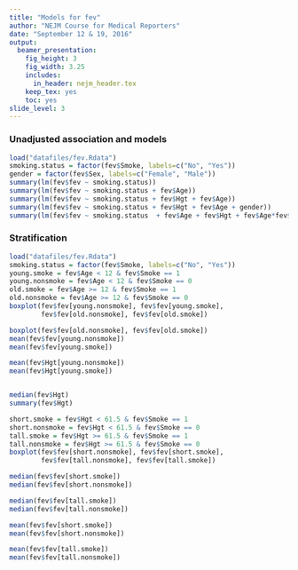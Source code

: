 ```yaml
---
title: "Models for fev"
author: "NEJM Course for Medical Reporters"
date: "September 12 & 19, 2016"
output: 
  beamer_presentation:
    fig_height: 3
    fig_width: 3.25
    includes:
      in_header: nejm_header.tex
    keep_tex: yes
    toc: yes
slide_level: 3
---
```



### Unadjusted association and models

```r
load("datafiles/fev.Rdata")
smoking.status = factor(fev$Smoke, labels=c("No", "Yes"))
gender = factor(fev$Sex, labels=c("Female", "Male"))
summary(lm(fev$fev ~ smoking.status))
summary(lm(fev$fev ~ smoking.status + fev$Age))
summary(lm(fev$fev ~ smoking.status + fev$Hgt + fev$Age))
summary(lm(fev$fev ~ smoking.status + fev$Hgt + fev$Age + gender))
summary(lm(fev$fev ~ smoking.status  + fev$Age + fev$Hgt + fev$Age*fev$Hgt))
```   


### Stratification

```r
load("datafiles/fev.Rdata")
smoking.status = factor(fev$Smoke, labels=c("No", "Yes"))
young.smoke = fev$Age < 12 & fev$Smoke == 1
young.nonsmoke = fev$Age < 12 & fev$Smoke == 0
old.smoke = fev$Age >= 12 & fev$Smoke == 1
old.nonsmoke = fev$Age >= 12 & fev$Smoke == 0
boxplot(fev$fev[young.nonsmoke], fev$fev[young.smoke], 
        fev$fev[old.nonsmoke], fev$fev[old.smoke])

boxplot(fev$fev[old.nonsmoke], fev$fev[old.smoke])
mean(fev$fev[young.nonsmoke])
mean(fev$fev[young.smoke])

mean(fev$Hgt[young.nonsmoke])
mean(fev$Hgt[young.smoke])


median(fev$Hgt)
summary(fev$Hgt)

short.smoke = fev$Hgt < 61.5 & fev$Smoke == 1
short.nonsmoke = fev$Hgt < 61.5 & fev$Smoke == 0
tall.smoke = fev$Hgt >= 61.5 & fev$Smoke == 1
tall.nonsmoke = fev$Hgt >= 61.5 & fev$Smoke == 0
boxplot(fev$fev[short.nonsmoke], fev$fev[short.smoke], 
        fev$fev[tall.nonsmoke], fev$fev[tall.smoke])

median(fev$fev[short.smoke])
median(fev$fev[short.nonsmoke])

median(fev$fev[tall.smoke])
median(fev$fev[tall.nonsmoke])

mean(fev$fev[short.smoke])
mean(fev$fev[short.nonsmoke])

mean(fev$fev[tall.smoke])
mean(fev$fev[tall.nonsmoke])
 ```
